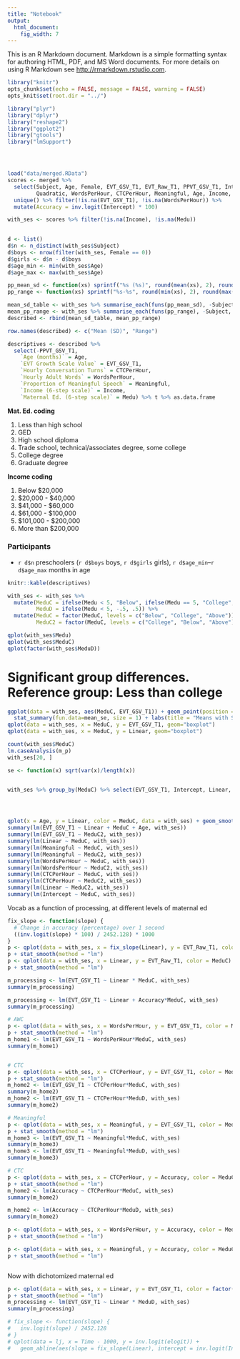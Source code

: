 ```yaml
---
title: "Notebook"
output:
  html_document:
    fig_width: 7
---
```


This is an R Markdown document. Markdown is a simple formatting syntax for authoring HTML, PDF, and MS Word documents. For more details on using R Markdown see <http://rmarkdown.rstudio.com>.

```r
library("knitr")
opts_chunk$set(echo = FALSE, message = FALSE, warning = FALSE)
opts_knit$set(root.dir = "../")
```

```r
library("plyr")
library("dplyr")
library("reshape2")
library("ggplot2")
library("gtools")
library("lmSupport")




load("data/merged.RData")
scores <- merged %>%
  select(Subject, Age, Female, EVT_GSV_T1, EVT_Raw_T1, PPVT_GSV_T1, Intercept, Linear, 
         Quadratic, WordsPerHour, CTCPerHour, Meaningful, Age, Income, Medu) %>% 
  unique() %>% filter(!is.na(EVT_GSV_T1), !is.na(WordsPerHour)) %>% 
  mutate(Accuracy = inv.logit(Intercept) * 100)

with_ses <- scores %>% filter(!is.na(Income), !is.na(Medu))
  
```


```r
d <- list()
d$n <- n_distinct(with_ses$Subject)
d$boys <- nrow(filter(with_ses, Female == 0))
d$girls <- d$n - d$boys
d$age_min <- min(with_ses$Age)
d$age_max <- max(with_ses$Age)
```


```r
pp_mean_sd <- function(xs) sprintf("%s (%s)", round(mean(xs), 2), round(sd(xs), 2))
pp_range <- function(xs) sprintf("%s-%s", round(min(xs), 2), round(max(xs), 2))

mean_sd_table <- with_ses %>% summarise_each(funs(pp_mean_sd), -Subject, -Female) 
mean_pp_range <- with_ses %>% summarise_each(funs(pp_range), -Subject, -Female) 
described <- rbind(mean_sd_table, mean_pp_range)

row.names(described) <- c("Mean (SD)", "Range")

descriptives <- described %>% 
  select(-PPVT_GSV_T1,
    `Age (months)` = Age, 
    `EVT Growth Scale Value` = EVT_GSV_T1,
    `Hourly Conversation Turns` = CTCPerHour,
    `Hourly Adult Words` = WordsPerHour,
    `Proportion of Meaningful Speech` = Meaningful,
    `Income (6-step scale)` = Income,
    `Maternal Ed. (6-step scale)` = Medu) %>% t %>% as.data.frame
```


**Mat. Ed. coding**

1. Less than high school
2. GED
3. High school diploma
4. Trade school, technical/associates degree, some college
5. College degree
6. Graduate degree

**Income coding**

1. Below $20,000
2. $20,000 - $40,000
3. $41,000 - $60,000
4. $61,000 - $100,000
5. $101,000 - $200,000
6. More than $200,000

### Participants

* `r d$n` preschoolers (`r d$boys` boys, `r d$girls` girls), `r d$age_min`--`r d$age_max` months in age

```r
knitr::kable(descriptives)
```



```r
with_ses <- with_ses %>% 
  mutate(MeduC = ifelse(Medu < 5, "Below", ifelse(Medu == 5, "College", "Above")),
         MeduD = ifelse(Medu < 5, -.5, .5)) %>% 
  mutate(MeduC = factor(MeduC, levels = c("Below", "College", "Above")),
         MeduC2 = factor(MeduC, levels = c("College", "Below", "Above")))

qplot(with_ses$Medu)
qplot(with_ses$MeduC)
qplot(factor(with_ses$MeduD))


```

# Significant group differences. Reference group: Less than college
```r

ggplot(data = with_ses, aes(MeduC, EVT_GSV_T1)) + geom_point(position = position_jitter(.2)) + 
  stat_summary(fun.data=mean_se, size = 1) + labs(title = "Means with SEs")
qplot(data = with_ses, x = MeduC, y = EVT_GSV_T1, geom="boxplot") 
qplot(data = with_ses, x = MeduC, y = Linear, geom="boxplot") 

count(with_ses$MeduC)
lm.caseAnalysis(m_p)
with_ses[20, ]

se <- function(x) sqrt(var(x)/length(x))


with_ses %>% group_by(MeduC) %>% select(EVT_GSV_T1, Intercept, Linear, Meaningful, WordsPerHour, CTCPerHour) %>% summarise_each(funs(mean)) %>% mutate_each(funs(round(., 2)), -MeduC) %>% as.data.frame(t(.))




qplot(x = Age, y = Linear, color = MeduC, data = with_ses) + geom_smooth(method = "lm")
summary(lm(EVT_GSV_T1 ~ Linear + MeduC + Age, with_ses))
summary(lm(EVT_GSV_T1 ~ MeduC2, with_ses))
summary(lm(Linear ~ MeduC, with_ses))
summary(lm(Meaningful ~ MeduC, with_ses))
summary(lm(Meaningful ~ MeduC2, with_ses))
summary(lm(WordsPerHour ~ MeduC, with_ses))
summary(lm(WordsPerHour ~ MeduC2, with_ses))
summary(lm(CTCPerHour ~ MeduC, with_ses))
summary(lm(CTCPerHour ~ MeduC2, with_ses))
summary(lm(Linear ~ MeduC2, with_ses))
summary(lm(Intercept ~ MeduC, with_ses))
```


Vocab as a function of processing, at different levels of maternal ed
```r
fix_slope <- function(slope) {
  # Change in accuracy (percentage) over 1 second
  ((inv.logit(slope) * 100) / 2452.128) * 1000
}
p <- qplot(data = with_ses, x = fix_slope(Linear), y = EVT_Raw_T1, color = MeduC) 
p + stat_smooth(method = "lm")
p <- qplot(data = with_ses, x = Linear, y = EVT_Raw_T1, color = MeduC) 
p + stat_smooth(method = "lm")

m_processing <- lm(EVT_GSV_T1 ~ Linear * MeduC, with_ses)
summary(m_processing)

m_processing <- lm(EVT_GSV_T1 ~ Linear + Accuracy*MeduC, with_ses)
summary(m_processing)

# AWC
p <- qplot(data = with_ses, x = WordsPerHour, y = EVT_GSV_T1, color = MeduC) 
p + stat_smooth(method = "lm")
m_home1 <- lm(EVT_GSV_T1 ~ WordsPerHour*MeduC, with_ses)
summary(m_home1)


# CTC
p <- qplot(data = with_ses, x = CTCPerHour, y = EVT_GSV_T1, color = MeduC) 
p + stat_smooth(method = "lm")
m_home2 <- lm(EVT_GSV_T1 ~ CTCPerHour*MeduC, with_ses)
summary(m_home2)
m_home2 <- lm(EVT_GSV_T1 ~ CTCPerHour*MeduD, with_ses)
summary(m_home2)

# Meaningful
p <- qplot(data = with_ses, x = Meaningful, y = EVT_GSV_T1, color = MeduC) 
p + stat_smooth(method = "lm")
m_home3 <- lm(EVT_GSV_T1 ~ Meaningful*MeduC, with_ses)
summary(m_home3)
m_home3 <- lm(EVT_GSV_T1 ~ Meaningful*MeduD, with_ses)
summary(m_home3)

# CTC
p <- qplot(data = with_ses, x = CTCPerHour, y = Accuracy, color = MeduC) 
p + stat_smooth(method = "lm")
m_home2 <- lm(Accuracy ~ CTCPerHour*MeduC, with_ses)
summary(m_home2)

m_home2 <- lm(Accuracy ~ CTCPerHour*MeduD, with_ses)
summary(m_home2)

p <- qplot(data = with_ses, x = WordsPerHour, y = Accuracy, color = MeduC) 
p + stat_smooth(method = "lm")

p <- qplot(data = with_ses, x = Meaningful, y = Accuracy, color = MeduC) 
p + stat_smooth(method = "lm")



```

Now with dichotomized maternal ed
```r
p <- qplot(data = with_ses, x = Linear, y = EVT_GSV_T1, color = factor(MeduD))
p + stat_smooth(method = "lm")
m_processing <- lm(EVT_GSV_T1 ~ Linear * MeduD, with_ses)
summary(m_processing)

```



```r
# fix_slope <- function(slope) {
#   inv.logit(slope) / 2452.128
# }
# qplot(data = lj, x = Time - 1000, y = inv.logit(elogit)) + 
#   geom_abline(aes(slope = fix_slope(Linear), intercept = inv.logit(Intercept))) + facet_wrap("Subject")

```

